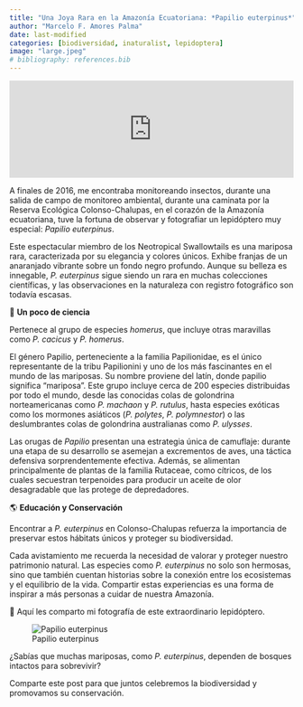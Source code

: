 ```yaml
---
title: "Una Joya Rara en la Amazonía Ecuatoriana: *Papilio euterpinus*"
author: "Marcelo F. Amores Palma"
date: last-modified
categories: [biodiversidad, inaturalist, lepidoptera]
image: "large.jpeg"
# bibliography: references.bib
---
```


<iframe height="172px" width="100%" frameBorder="0" src="https://inat-obs-embed.glitch.me/?obs_id=100695001">

</iframe>

A finales de 2016, me encontraba monitoreando insectos, durante una salida de campo de monitoreo ambiental, durante una caminata por la Reserva Ecológica Colonso-Chalupas, en el corazón de la Amazonía ecuatoriana, tuve la fortuna de observar y fotografiar un lepidóptero muy especial: *Papilio euterpinus*.

Este espectacular miembro de los Neotropical Swallowtails es una mariposa rara, caracterizada por su elegancia y colores únicos. Exhibe franjas de un anaranjado vibrante sobre un fondo negro profundo. Aunque su belleza es innegable, *P. euterpinus* sigue siendo un rara en muchas colecciones científicas, y las observaciones en la naturaleza con registro fotográfico son todavía escasas.

📜 **Un poco de ciencia**

Pertenece al grupo de especies *homerus*, que incluye otras maravillas como *P. cacicus* y *P. homerus*.

El género Papilio, perteneciente a la familia Papilionidae, es el único representante de la tribu Papilionini y uno de los más fascinantes en el mundo de las mariposas. Su nombre proviene del latín, donde papilio significa "mariposa". Este grupo incluye cerca de 200 especies distribuidas por todo el mundo, desde las conocidas colas de golondrina norteamericanas como *P. machaon* y *P. rutulus*, hasta especies exóticas como los mormones asiáticos (*P. polytes*, *P. polymnestor*) o las deslumbrantes colas de golondrina australianas como *P. ulysses*.

Las orugas de *Papilio* presentan una estrategia única de camuflaje: durante una etapa de su desarrollo se asemejan a excrementos de aves, una táctica defensiva sorprendentemente efectiva. Además, se alimentan principalmente de plantas de la familia Rutaceae, como cítricos, de los cuales secuestran terpenoides para producir un aceite de olor desagradable que las protege de depredadores.

🌎 **Educación y Conservación**

Encontrar a *P. euterpinus* en Colonso-Chalupas refuerza la importancia de preservar estos hábitats únicos y proteger su biodiversidad.

Cada avistamiento me recuerda la necesidad de valorar y proteger nuestro patrimonio natural. Las especies como *P. euterpinus* no solo son hermosas, sino que también cuentan historias sobre la conexión entre los ecosistemas y el equilibrio de la vida. Compartir estas experiencias es una forma de inspirar a más personas a cuidar de nuestra Amazonía.

📸 Aquí les comparto mi fotografía de este extraordinario lepidóptero.

![Papilio euterpinus](large.jpeg){fig-align="center"}

¿Sabías que muchas mariposas, como *P. euterpinus*, dependen de bosques intactos para sobrevivir?

Comparte este post para que juntos celebremos la biodiversidad y promovamos su conservación.
